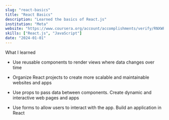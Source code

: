 ```yaml
---
slug: "react-basics"
title: "React Basics"
description: "Learned the basics of React.js"
institution: "Meta"
website: "https://www.coursera.org/account/accomplishments/verify/RNXWP8EW8RBB"
skills: ["React.js", "JavaScript"]
date: "2024-01-01"
---
```


What I learned

- Use reusable components to render views where data changes over time

- Organize React projects to create more scalable and maintainable websites and apps

- Use props to pass data between components. Create dynamic and interactive web pages and apps

- Use forms to allow users to interact with the app. Build an application in React
